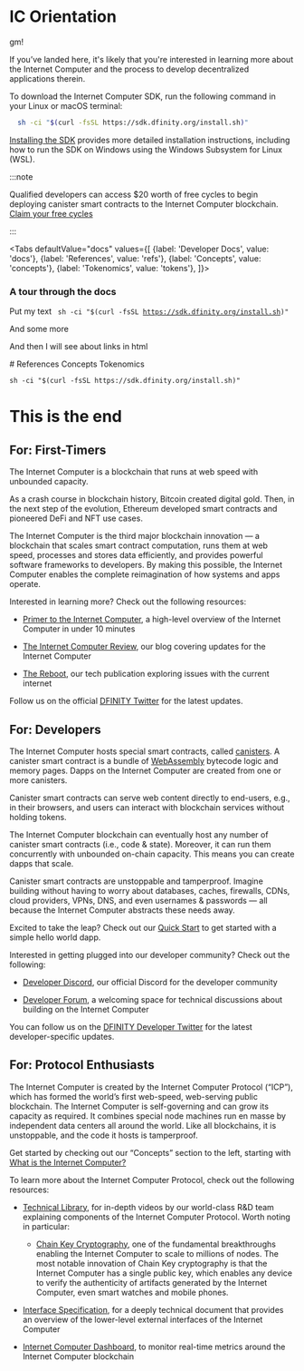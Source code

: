 
# IC Orientation

gm!

If you’ve landed here, it's likely that you're interested in learning more about the Internet Computer and the process to develop decentralized applications therein. 

To download the Internet Computer SDK, run the following command in your Linux or macOS terminal:

``` bash
  sh -ci "$(curl -fsSL https://sdk.dfinity.org/install.sh)"
```

[Installing the SDK](build/install-upgrade-remove) provides more detailed installation instructions, including how to run the SDK on Windows using the Windows Subsystem for Linux (WSL).


:::note

Qualified developers can access $20 worth of free cycles to begin deploying canister smart contracts to the Internet Computer blockchain. [Claim your free cycles](https://faucet.dfinity.org/auth)

:::

<Tabs
  defaultValue="docs"
  values={[
    {label: 'Developer Docs', value: 'docs'},
    {label: 'References', value: 'refs'},
    {label: 'Concepts', value: 'concepts'},
    {label: 'Tokenomics', value: 'tokens'},
  ]}>
  <TabItem value="docs">
    <h3> A tour through the docs </h3>

  Put my text 
  <code class="language-shell"> sh -ci "$(curl -fsSL https://sdk.dfinity.org/install.sh)" </code>

  And some more 

  And then I will see about links in html

  </TabItem>
  <TabItem value="refs">
    # References
  </TabItem>
  <TabItem value="concepts">Concepts</TabItem>
  <TabItem value="tokens">Tokenomics</TabItem>
</Tabs>

`sh -ci "$(curl -fsSL https://sdk.dfinity.org/install.sh)"`

# This is the end


## For: First-Timers

The Internet Computer is a blockchain that runs at web speed with unbounded capacity.

As a crash course in blockchain history, Bitcoin created digital gold. Then, in the next step of the evolution, Ethereum developed smart contracts and pioneered DeFi and NFT use cases.

The Internet Computer is the third major blockchain innovation — a blockchain that scales smart contract computation, runs them at web speed, processes and stores data efficiently, and provides powerful software frameworks to developers. By making this possible, the Internet Computer enables the complete reimagination of how systems and apps operate.

Interested in learning more? Check out the following resources:

-   [Primer to the Internet Computer](https://www.youtube.com/watch?v=YWHTNr8RZHg&list=PLuhDt1vhGcrf4DgKZecU3ar_RA1cB0vUT&index=17&ab_channel=DFINITY), a high-level overview of the Internet Computer in under 10 minutes

-   [The Internet Computer Review](https://medium.com/dfinity), our blog covering updates for the Internet Computer

-   [The Reboot](https://thereboot.com/), our tech publication exploring issues with the current internet

Follow us on the official [DFINITY Twitter](https://twitter.com/dfinity) for the latest updates.

## For: Developers

The Internet Computer hosts special smart contracts, called [canisters](https://medium.com/dfinity/software-canisters-an-evolution-of-smart-contracts-internet-computer-f1f92f1bfffb). A canister smart contract is a bundle of [WebAssembly](https://webassembly.org/) bytecode logic and memory pages. Dapps on the Internet Computer are created from one or more canisters.

Canister smart contracts can serve web content directly to end-users, e.g., in their browsers, and users can interact with blockchain services without holding tokens.

The Internet Computer blockchain can eventually host any number of canister smart contracts (i.e., code & state). Moreover, it can run them concurrently with unbounded on-chain capacity. This means you can create dapps that scale.

Canister smart contracts are unstoppable and tamperproof. Imagine building without having to worry about databases, caches, firewalls, CDNs, cloud providers, VPNs, DNS, and even usernames & passwords — all because the Internet Computer abstracts these needs away.

Excited to take the leap? Check out our [Quick Start](quickstart:quickstart-intro) to get started with a simple hello world dapp.

Interested in getting plugged into our developer community? Check out the following:

-   [Developer Discord](https://discord.gg/cA7y6ezyE2), our official Discord for the developer community

-   [Developer Forum](https://forum.dfinity.org/), a welcoming space for technical discussions about building on the Internet Computer

You can follow us on the [DFINITY Developer Twitter](https://twitter.com/dfinitydev) for the latest developer-specific updates.

## For: Protocol Enthusiasts

The Internet Computer is created by the Internet Computer Protocol (“ICP”), which has formed the world’s first web-speed, web-serving public blockchain. The Internet Computer is self-governing and can grow its capacity as required. It combines special node machines run en masse by independent data centers all around the world. Like all blockchains, it is unstoppable, and the code it hosts is tamperproof.

Get started by checking out our “Concepts” section to the left, starting with [What is the Internet Computer?](../concepts/what-is-IC)

To learn more about the Internet Computer Protocol, check out the following resources:

-   [Technical Library](https://dfinity.org/technicals/), for in-depth videos by our world-class R&D team explaining components of the Internet Computer Protocol. Worth noting in particular:

    -   [Chain Key Cryptography](https://dfinity.org/technicals/chain-key-technology), one of the fundamental breakthroughs enabling the Internet Computer to scale to millions of nodes. The most notable innovation of Chain Key cryptography is that the Internet Computer has a single public key, which enables any device to verify the authenticity of artifacts generated by the Internet Computer, even smart watches and mobile phones.

-   [Interface Specification](../references/ic-interface-spec), for a deeply technical document that provides an overview of the lower-level external interfaces of the Internet Computer

-   [Internet Computer Dashboard](https://dashboard.internetcomputer.org/), to monitor real-time metrics around the Internet Computer blockchain

